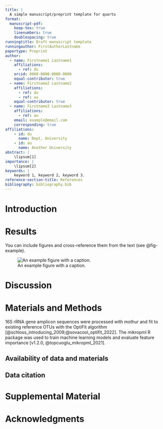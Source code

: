 ```yaml
---
title: |
  A simple manuscript/preprint template for quarto
format:
  manuscript-pdf:
    keep-tex: true
    linenumbers: true
    doublespacing: true
runningtitle: Draft manuscript template
runningauthor: FirstAuthorLastname
papertype: Preprint
author:
  - name: Firstname1 Lastname1
    affiliations:
      - ref: du
    orcid: 0000-0000-0000-0000
    equal-contributor: true
  - name: Firstname2 Lastname2
    affiliations:
      - ref: du
      - ref: au
    equal-contributor: true
  - name: Firstname3 Lastname3
    affiliations:
      - ref: au
    email: example@email.com
    corresponding: true
affiliations:
    - id: du
      name: Dept, University
    - id: au
      name: Another University
abstract: |
    \lipsum[1]
importance: |
    \lipsum[2]
keywords: |
    keyword 1, keyword 2, keyword 3.
reference-section-title: References
bibliography: bibliography.bib  
---
```


# Introduction {#sec-intro}

\lipsum[3-5]

# Results

You can include figures and cross-reference them from the text (see @fig-example).
\lipsum[5]

![An example figure with a caption.](example-figure.png){#fig-example fig.align="left" fig.pos='h'}

\lipsum[6-7]


# Discussion

\lipsum[7-9]

# Materials and Methods

16S rRNA gene amplicon sequences were processed with mothur and fit to
existing reference OTUs with the OptiFit algorithm 
[@schloss_introducing_2009;@sovacool_optifit_2022].
The mikropml R package was used to train machine learning models and 
evaluate feature importance [v1.2.0, @topcuoglu_mikropml_2021].
\lipsum[10-11]

## Availability of data and materials

\lipsum[12]

## Data citation

\lipsum[13]

# Supplemental Material

\lipsum[14]

# Acknowledgments

\lipsum[15]